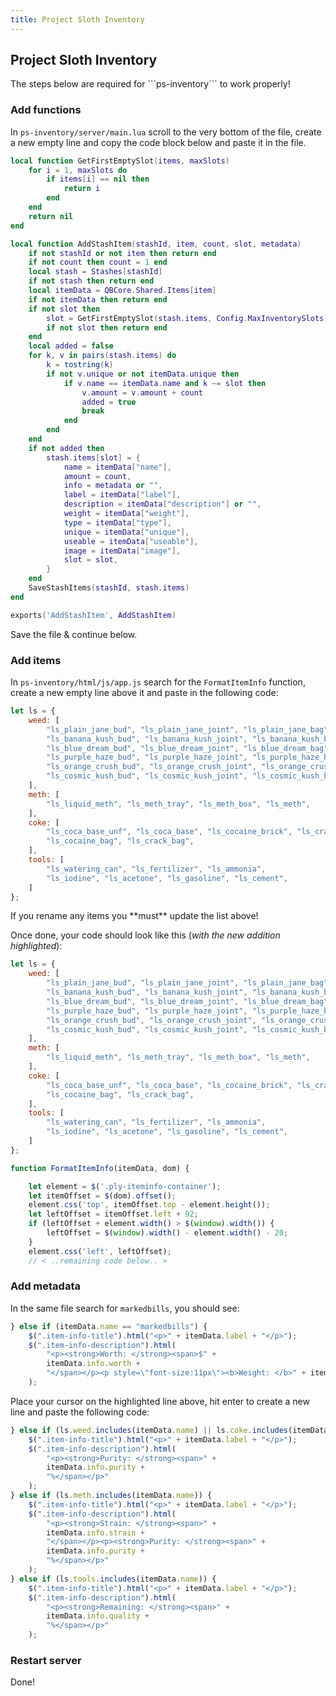 ```yaml
---
title: Project Sloth Inventory
---
```



## Project Sloth Inventory

<Callout type="warning" emoji="⚠️">
    The steps below are required for ```ps-inventory``` to work properly!
</Callout>

<Steps>

### Add functions

In ```ps-inventory/server/main.lua``` scroll to the very bottom of the file, create a new empty line and copy the code block below and paste it in the file.

```lua copy filename="ps-inventory/server/main.lua"
local function GetFirstEmptySlot(items, maxSlots)
    for i = 1, maxSlots do
        if items[i] == nil then
            return i
        end
    end
    return nil
end

local function AddStashItem(stashId, item, count, slot, metadata)
    if not stashId or not item then return end
    if not count then count = 1 end
    local stash = Stashes[stashId]
    if not stash then return end
    local itemData = QBCore.Shared.Items[item]
    if not itemData then return end
    if not slot then
        slot = GetFirstEmptySlot(stash.items, Config.MaxInventorySlots)
        if not slot then return end
    end
    local added = false
    for k, v in pairs(stash.items) do
        k = tostring(k)
        if not v.unique or not itemData.unique then
            if v.name == itemData.name and k ~= slot then
                v.amount = v.amount + count
                added = true
                break
            end
        end
    end
    if not added then
        stash.items[slot] = {
            name = itemData["name"],
            amount = count,
            info = metadata or "",
            label = itemData["label"],
            description = itemData["description"] or "",
            weight = itemData["weight"],
            type = itemData["type"],
            unique = itemData["unique"],
            useable = itemData["useable"],
            image = itemData["image"],
            slot = slot,
        }
    end
    SaveStashItems(stashId, stash.items)
end

exports('AddStashItem', AddStashItem)
```

Save the file & continue below.

### Add items

In ```ps-inventory/html/js/app.js``` search for the ```FormatItemInfo``` function, create a new empty line above it and paste in the following code:

```js copy filename="ps-inventory/html/js/app.js"
let ls = {
    weed: [
        "ls_plain_jane_bud", "ls_plain_jane_joint", "ls_plain_jane_bag",
        "ls_banana_kush_bud", "ls_banana_kush_joint", "ls_banana_kush_bag",
        "ls_blue_dream_bud", "ls_blue_dream_joint", "ls_blue_dream_bag",
        "ls_purple_haze_bud", "ls_purple_haze_joint", "ls_purple_haze_bag",
        "ls_orange_crush_bud", "ls_orange_crush_joint", "ls_orange_crush_bag",
        "ls_cosmic_kush_bud", "ls_cosmic_kush_joint", "ls_cosmic_kush_bag",
    ],
    meth: [
        "ls_liquid_meth", "ls_meth_tray", "ls_meth_box", "ls_meth",
    ],
    coke: [
        "ls_coca_base_unf", "ls_coca_base", "ls_cocaine_brick", "ls_crack_brick",
        "ls_cocaine_bag", "ls_crack_bag",
    ],
    tools: [
        "ls_watering_can", "ls_fertilizer", "ls_ammonia",
        "ls_iodine", "ls_acetone", "ls_gasoline", "ls_cement",
    ]
};
```

<Callout type="error" emoji="⛔">
    If you rename any items you **must** update the list above!
</Callout>

Once done, your code should look like this (*with the new addition highlighted*):

```js filename="ps-inventory/html/js/app.js" {1-21}
let ls = {
    weed: [
        "ls_plain_jane_bud", "ls_plain_jane_joint", "ls_plain_jane_bag",
        "ls_banana_kush_bud", "ls_banana_kush_joint", "ls_banana_kush_bag",
        "ls_blue_dream_bud", "ls_blue_dream_joint", "ls_blue_dream_bag",
        "ls_purple_haze_bud", "ls_purple_haze_joint", "ls_purple_haze_bag",
        "ls_orange_crush_bud", "ls_orange_crush_joint", "ls_orange_crush_bag",
        "ls_cosmic_kush_bud", "ls_cosmic_kush_joint", "ls_cosmic_kush_bag",
    ],
    meth: [
        "ls_liquid_meth", "ls_meth_tray", "ls_meth_box", "ls_meth",
    ],
    coke: [
        "ls_coca_base_unf", "ls_coca_base", "ls_cocaine_brick", "ls_crack_brick",
        "ls_cocaine_bag", "ls_crack_bag",
    ],
    tools: [
        "ls_watering_can", "ls_fertilizer", "ls_ammonia",
        "ls_iodine", "ls_acetone", "ls_gasoline", "ls_cement",
    ]
};

function FormatItemInfo(itemData, dom) {

    let element = $('.ply-iteminfo-container');
    let itemOffset = $(dom).offset();
    element.css('top', itemOffset.top - element.height());
    let leftOffset = itemOffset.left + 92;
    if (leftOffset + element.width() > $(window).width()) {
        leftOffset = $(window).width() - element.width() - 20;
    }
    element.css('left', leftOffset);
    // < ..remaining code below.. >
```
 
### Add metadata
In the same file search for ```markedbills```, you should see:
```js copy filename="ps-inventory/html/js/app.js" {7}
} else if (itemData.name == "markedbills") {
    $(".item-info-title").html("<p>" + itemData.label + "</p>");
    $(".item-info-description").html(
        "<p><strong>Worth: </strong><span>$" +
        itemData.info.worth +
        "</span></p><p style=\"font-size:11px\"><b>Weight: </b>" + itemData.weight + " | <b>Amount: </b> " + itemData.amount + " | <b>Quality: </b> " + "<a style=\"font-size:11px;color:green\">" + Math.floor(itemData.info.quality) + "</a>"
    );
```

Place your cursor on the highlighted line above, hit enter to create a new line and paste the following code:
```js copy filename="ps-inventory/html/js/app.js"
} else if (ls.weed.includes(itemData.name) || ls.coke.includes(itemData.name)) {
    $(".item-info-title").html("<p>" + itemData.label + "</p>");
    $(".item-info-description").html(
        "<p><strong>Purity: </strong><span>" +
        itemData.info.purity +
        "%</span></p>"
    );
} else if (ls.meth.includes(itemData.name)) {
    $(".item-info-title").html("<p>" + itemData.label + "</p>");
    $(".item-info-description").html(
        "<p><strong>Strain: </strong><span>" +
        itemData.info.strain +
        "</span></p><p><strong>Purity: </strong><span>" +
        itemData.info.purity +
        "%</span></p>"
    );
} else if (ls.tools.includes(itemData.name)) {
    $(".item-info-title").html("<p>" + itemData.label + "</p>");
    $(".item-info-description").html(
        "<p><strong>Remaining: </strong><span>" +
        itemData.info.quality +
        "%</span></p>"
    );
```

### Restart server
Done!

</Steps>